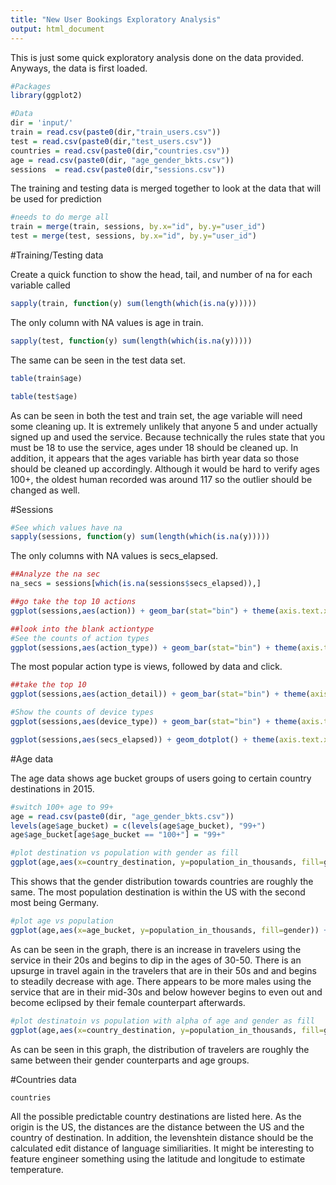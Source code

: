 ```yaml
---
title: "New User Bookings Exploratory Analysis"
output: html_document
---
```


This is just some quick exploratory analysis done on the data provided. Anyways, the data is first loaded.

```r
#Packages
library(ggplot2)

#Data
dir = 'input/'
train = read.csv(paste0(dir,"train_users.csv"))
test = read.csv(paste0(dir,"test_users.csv"))
countries = read.csv(paste0(dir,"countries.csv"))
age = read.csv(paste0(dir, "age_gender_bkts.csv"))
sessions  = read.csv(paste0(dir,"sessions.csv"))
```

The training and testing data is merged together to look at the data that will be used for prediction

```r
#needs to do merge all
train = merge(train, sessions, by.x="id", by.y="user_id")
test = merge(test, sessions, by.x="id", by.y="user_id")
```

#Training/Testing data

Create a quick function to show the head, tail, and number of na for each variable called

```r
sapply(train, function(y) sum(length(which(is.na(y)))))
```

The only column with NA values is age in train.

```r
sapply(test, function(y) sum(length(which(is.na(y)))))
```

The same can be seen in the test data set.

```r
table(train$age)
```

```r
table(test$age)
```

As can be seen in both the test and train set, the age variable will need some cleaning up. It is extremely unlikely that anyone 5 and under actually signed up and used the service. Because technically the rules state that you must be 18 to use the service, ages under 18 should be cleaned up. In addition, it appears that the ages variable has birth year data so those should be cleaned up accordingly. Although it would be hard to verify ages 100+, the oldest human recorded was around 117 so the outlier should be changed as well.

#Sessions
```r
#See which values have na
sapply(sessions, function(y) sum(length(which(is.na(y)))))
```

The only columns with NA values is secs_elapsed.

```r
##Analyze the na sec
na_secs = sessions[which(is.na(sessions$secs_elapsed)),]
```

```r
##go take the top 10 actions
ggplot(sessions,aes(action)) + geom_bar(stat="bin") + theme(axis.text.x = element_text(angle = 90, hjust = 1)) + labs(title="Population of travelers in thousands traveling in 2015")
```



```r
##look into the blank actiontype
#See the counts of action types
ggplot(sessions,aes(action_type)) + geom_bar(stat="bin") + theme(axis.text.x = element_text(angle = 90, hjust = 1)) + labs(title="Population of travelers in thousands traveling in 2015")
```

The most popular action type is views, followed by data and click.

```r
##take the top 10
ggplot(sessions,aes(action_detail)) + geom_bar(stat="bin") + theme(axis.text.x = element_text(angle = 90, hjust = 1)) + labs(title="Population of travelers in thousands traveling in 2015")
```

```r
#Show the counts of device types
ggplot(sessions,aes(device_type)) + geom_bar(stat="bin") + theme(axis.text.x = element_text(angle = 90, hjust = 1)) + labs(title="Counts of device types")
```



```r
ggplot(sessions,aes(secs_elapsed)) + geom_dotplot() + theme(axis.text.x = element_text(angle = 90, hjust = 1)) + labs(title="Counts of device types")
```


#Age data

The age data shows age bucket groups of users going to certain country destinations in 2015. 

```r
#switch 100+ age to 99+
age = read.csv(paste0(dir, "age_gender_bkts.csv"))
levels(age$age_bucket) = c(levels(age$age_bucket), "99+")
age$age_bucket[age$age_bucket == "100+"] = "99+"

#plot destination vs population with gender as fill
ggplot(age,aes(x=country_destination, y=population_in_thousands, fill=gender)) + geom_bar(stat="identity", position="dodge") + theme(axis.text.x = element_text(angle = 90, hjust = 1)) + labs(title="Total population in thousands going to destinations separated by gender")
```

This shows that the gender distribution towards countries are roughly the same. The most population destination is within the US with the second most being Germany.

```r
#plot age vs population
ggplot(age,aes(x=age_bucket, y=population_in_thousands, fill=gender)) + geom_bar(stat="identity", position="dodge") + theme(axis.text.x = element_text(angle = 90, hjust = 1)) + labs(title="Population of travelers in thousands traveling in 2015")
```

As can be seen in the graph, there is an increase in travelers using the service in their 20s and begins to dip in the ages of 30-50. There is an upsurge in travel again in the travelers that are in their 50s and and begins to steadily decrease with age. There appears to be more males using the service that are in their mid-30s and below however begins to even out and become eclipsed by their female counterpart afterwards.

```r
#plot destinatoin vs population with alpha of age and gender as fill
ggplot(age,aes(x=country_destination, y=population_in_thousands, fill=gender, alpha=age_bucket)) + geom_bar(stat="identity", position="dodge") + theme(axis.text.x = element_text(angle = 90, hjust = 1)) + labs(title="Population of travelers in thousands traveling in 2015")
```

As can be seen in this graph, the distribution of travelers are roughly the same between their gender counterparts and age groups. 

#Countries data

```r
countries
```

All the possible predictable country destinations are listed here. As the origin is the US, the distances are the distance between the US and the country of destination. In addition, the levenshtein distance should be the calculated edit distance of language similiarities. It might be interesting to feature engineer something using the latitude and longitude to estimate temperature.